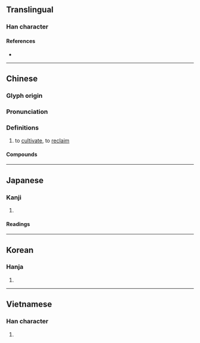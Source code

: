 {{also|垦}}
{{character info/new}}
==Translingual==

===Han character===
{{Han char|rn=32|rad=土|as=13|sn=16|four=27104|canj=BVG|ids=⿱貇土}}

====References====
* {{Han ref|kx=0240.030|dkj=05509|dj=0479.230|hdz=10492.040|uh=58BE|ud=22718|bh=BEC1|bd=48833}}

----

==Chinese==
{{zh-forms|s=垦}}

===Glyph origin===
{{Han etym}}

===Pronunciation===
{{zh-pron
|m=kěn
|c=han2
|mn=khún
|mc=y
|oc=y
|cat=
}}

===Definitions===
{{zh-hanzi}}

# to [[cultivate]], to [[reclaim]]

====Compounds====
{{zh-der|墾地|墾殖|墾田|山田燒墾|屯墾|墾闢|墾荒|濫墾|排水開墾|耕墾|鹽墾|開墾|農墾}}

----

==Japanese==

===Kanji===
{{ja-kanji|grade=c|rs=土13}}

# {{defn|lang=ja|sort=土13}}

====Readings====
{{ja-readings
|on=こん
|kun=ひら-く
}}

----

==Korean==

===Hanja===
{{ko-hanja|hangeul=간|rv=gan|mr=kan}}

# {{defn|lang=ko|sort=土13}}

----

==Vietnamese==

===Han character===
{{vi-hantu|[[khẩn]]|rs=土13}}

# {{defn|lang=vi|sort=土13}}